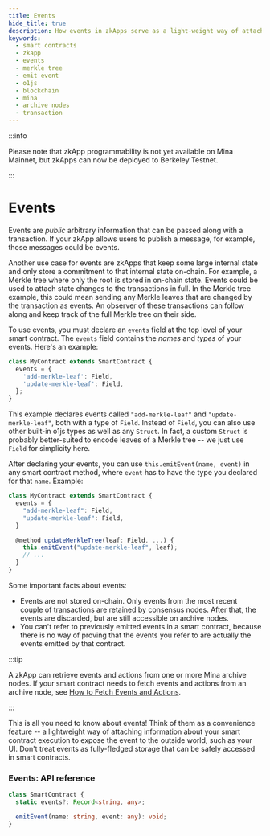 ```yaml
---
title: Events
hide_title: true
description: How events in zkApps serve as a light-weight way of attaching information about your smart contract execution, use cases of events, and how to declare and emit events.
keywords:
  - smart contracts
  - zkapp
  - events
  - merkle tree
  - emit event
  - o1js
  - blockchain
  - mina
  - archive nodes
  - transaction
---
```


:::info

Please note that zkApp programmability is not yet available on Mina Mainnet, but zkApps can now be deployed to Berkeley Testnet.

:::

# Events

Events are _public_ arbitrary information that can be passed along with a transaction. If your zkApp allows users to publish a message, for example, those messages could be events.

Another use case for events are zkApps that keep some large internal state and only store a commitment to that internal state on-chain. For example, a Merkle tree where only the root is stored in on-chain state. Events could be used to attach state changes to the transactions in full. In the Merkle tree example, this could mean sending any Merkle leaves that are changed by the transaction as events. An observer of these transactions can follow along and keep track of the full Merkle tree on their side.

To use events, you must declare an `events` field at the top level of your smart contract. The `events` field contains the _names_ and _types_ of your events. Here's an example:

```ts
class MyContract extends SmartContract {
  events = {
    'add-merkle-leaf': Field,
    'update-merkle-leaf': Field,
  };
}
```

This example declares events called `"add-merkle-leaf"` and `"update-merkle-leaf"`, both with a type of `Field`. Instead of `Field`, you can also use other built-in o1js types as well as any `Struct`. In fact, a custom `Struct` is probably better-suited to encode leaves of a Merkle tree -- we just use `Field` for simplicity here.

After declaring your events, you can use `this.emitEvent(name, event)` in any smart contract method, where `event` has to have the type you declared for that `name`. Example:

```ts
class MyContract extends SmartContract {
  events = {
    "add-merkle-leaf": Field,
    "update-merkle-leaf": Field,
  }

  @method updateMerkleTree(leaf: Field, ...) {
    this.emitEvent("update-merkle-leaf", leaf);
    // ...
  }
}
```

Some important facts about events:

- Events are not stored on-chain. Only events from the most recent couple of transactions are retained by consensus nodes. After that, the events are discarded, but are still accessible on archive nodes. 
- You can't refer to previously emitted events in a smart contract, because there is no way of proving that the events you refer to are actually the events emitted by that contract.

:::tip

A zkApp can retrieve events and actions from one or more Mina archive nodes. If your smart contract needs to fetch events and actions from an archive node, see [How to Fetch Events and Actions](fetch-events-and-actions).

:::

This is all you need to know about events! Think of them as a convenience feature -- a lightweight way of attaching information about your smart contract execution to expose the event to the outside world,  such as your UI. Don't treat events as fully-fledged storage that can be safely accessed in smart contracts.

### Events: API reference

```ts
class SmartContract {
  static events?: Record<string, any>;

  emitEvent(name: string, event: any): void;
}
```

